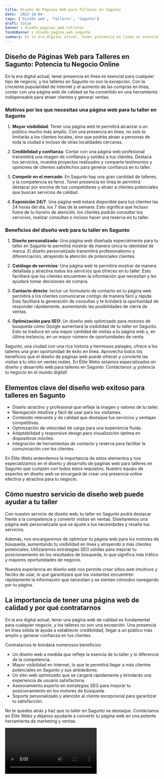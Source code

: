 ```yaml
---
title: Diseño de Páginas Web para Talleres en Sagunto
date: '2023-10-04'
tags: ['Diseño web', 'Talleres', 'Sagunto']
draft: false
banner : diseño_paginas_web_talleres
fondoBanner : diseño_pagina_web_sagunto
summary: En la era digital actual, tener presencia en línea es esencial para cualquier tipo de negocio, y los talleres en Sagunto no son la excepción. Con la creciente popularidad de Internet y el aumento de las compras en línea, contar con una página web de calidad se ha convertido en una herramienta indispensable para atraer clientes y generar ventas.
---
```


## Diseño de Páginas Web para Talleres en Sagunto: Potencia tu Negocio Online

En la era digital actual, tener presencia en línea es esencial para cualquier tipo de negocio, y los talleres en Sagunto no son la excepción. Con la creciente popularidad de Internet y el aumento de las compras en línea, contar con una página web de calidad se ha convertido en una herramienta indispensable para atraer clientes y generar ventas.

### Motivos por los que necesitas una página web para tu taller en Sagunto

1. **Mayor visibilidad**: Tener una página web te permitirá alcanzar a un público mucho más amplio. Con una presencia en línea, no solo te limitarás a los clientes locales, sino que podrás atraer a personas de toda la ciudad e incluso de otras localidades cercanas.

2. **Credibilidad y confianza**: Contar con una página web profesional transmitirá una imagen de confianza y solidez a tus clientes. Destaca tus servicios, muestra proyectos realizados y comparte testimonios y opiniones de clientes satisfechos para generar confianza en tu taller.

3. **Competir en el mercado**: En Sagunto hay una gran cantidad de talleres, y la competencia es feroz. Tener presencia en línea te permitirá destacar por encima de tus competidores y atraer a clientes potenciales que buscan servicios de calidad.

4. **Exposición 24/7**: Una página web estará disponible para tus clientes las 24 horas del día, los 7 días de la semana. Esto significa que incluso fuera de tu horario de atención, los clientes podrán consultar tus servicios, realizar consultas o incluso hacer una reserva en tu taller.

### Beneficios del diseño web para tu taller en Sagunto

1. **Diseño personalizado**: Una página web diseñada especialmente para tu taller en Sagunto te permitirá mostrar de manera única tu identidad de marca. El diseño personalizado transmitirá profesionalismo y diferenciación, atrayendo la atención de potenciales clientes.

2. **Catálogo de servicios**: Una página web te permitirá mostrar de manera detallada y atractiva todos los servicios que ofreces en tu taller. Esto facilitará que los clientes encuentren la información que necesitan y les ayudará tomar decisiones de compra.

3. **Contacto directo**: Incluir un formulario de contacto en tu página web permitirá a los clientes comunicarse contigo de manera fácil y rápida. Esto facilitará la generación de consultas y te brindará la oportunidad de responder rápidamente, aumentando las posibilidades de cierre de ventas.

4. **Optimización para SEO**: Un diseño web optimizado para motores de búsqueda como Google aumentará la visibilidad de tu taller en Sagunto. Esto se traduce en una mayor cantidad de visitas a tu página web y, en última instancia, en un mayor número de oportunidades de venta.

Sagunto, una ciudad con una rica historia y hermosos paisajes, ofrece a los talleres una gran oportunidad de éxito en línea. Aprovecha todos los beneficios que el diseño de páginas web puede ofrecer y convierte las visitas a tu sitio en ventas reales. En Élite Webs estamos especializados en diseño y desarrollo web para talleres en Sagunto. Contáctanos ¡y potencia tu negocio en el mundo digital!

<GifSeo />

<Cta />

## Elementos clave del diseño web exitoso para talleres en Sagunto

- Diseño atractivo y profesional que refleje la imagen y valores de tu taller.
- Navegación intuitiva y fácil de usar para los visitantes.
- Contenido relevante y de calidad que destaque tus servicios y ventajas competitivas.
- Optimización de velocidad de carga para una experiencia fluida.
- Adaptabilidad y responsive design para visualización óptima en dispositivos móviles.
- Integración de herramientas de contacto y reserva para facilitar la comunicación con los clientes.

En Élite Webs entendemos la importancia de estos elementos y nos especializamos en el diseño y desarrollo de páginas web para talleres en Sagunto que cumplen con todos estos requisitos. Nuestro equipo de expertos en diseño web se encargará de crear una presencia online efectiva y atractiva para tu negocio.

## Cómo nuestro servicio de diseño web puede ayudar a tu taller

Con nuestro servicio de diseño web, tu taller en Sagunto podrá destacar frente a la competencia y convertir visitas en ventas. Diseñaremos una página web personalizada que se ajuste a tus necesidades y resalte tus servicios.

Además, nos encargaremos de optimizar tu página web para los motores de búsqueda, aumentando tu visibilidad en línea y atrayendo a más clientes potenciales. Utilizaremos estrategias SEO sólidas para mejorar tu posicionamiento en los resultados de búsqueda, lo que significa más tráfico y mayores oportunidades de negocio.

Nuestra experiencia en diseño web nos permite crear sitios web intuitivos y fáciles de usar, lo que garantizará que los visitantes encuentren rápidamente la información que necesitan y se sientan cómodos navegando por tu página.

## La importancia de tener una página web de calidad y por qué contratarnos

En la era digital actual, tener una página web de calidad es fundamental para cualquier negocio, y los talleres no son una excepción. Una presencia en línea sólida te ayuda a establecer credibilidad, llegar a un público más amplio y generar confianza en tus clientes.

Contratarnos te brindará numerosos beneficios:

- Un diseño web a medida que refleje la esencia de tu taller y lo diferencie de la competencia.
- Mayor visibilidad en Internet, lo que te permitirá llegar a más clientes potenciales en Sagunto y sus alrededores.
- Un sitio web optimizado que se cargará rápidamente y brindarás una experiencia de usuario satisfactoria.
- Asesoramiento experto en estrategias SEO para mejorar tu posicionamiento en los motores de búsqueda.
- Soporte personalizado y atención al cliente excepcional para garantizar tu satisfacción.

No te quedes atrás y haz que tu taller en Sagunto se destaque. Contáctanos en Élite Webs y déjanos ayudarte a convertir tu página web en una potente herramienta de marketing y ventas.

<Video />

<CtaBot job='Talleres' city='Sagunto'/>

<Gmaps query='Sagunto+españa+maps' />
